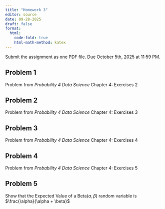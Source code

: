 ```yaml
---
title: "Homework 3"
editor: source
date: 09-28-2025
draft: false
format:
  html: 
    code-fold: true
    html-math-method: katex
---
```


Submit the assignment as one PDF file. Due October 5th, 2025 at 11:59 PM.

## Problem 1

Problem from *Probability 4 Data Science* Chapter 4:
Exercises 2

## Problem 2

Problem from *Probability 4 Data Science* Chapter 4:
Exercises 3

## Problem 3

Problem from *Probability 4 Data Science* Chapter 4:
Exercises 4

## Problem 4

Problem from *Probability 4 Data Science* Chapter 4:
Exercises 5

## Problem 5

Show that the Expected Value of a $\mathrm{Beta}(\alpha, \beta)$ random variable is $\frac{\alpha}{\alpha + \beta}$
